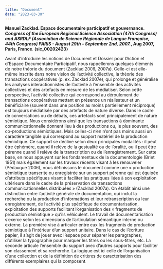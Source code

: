 ```yaml
---
title: "Document"
date: "2023-03-30"
---
```


**Manuel Zacklad. Espace documentaire participatif et gouvernance. *Congress of the European Regional Science Association (47th Congress) and ASRDLF (Association de Science Régionale de Langue Française, 44th Congress) PARIS - August 29th - September 2nd, 2007.*, Aug 2007, Paris, France. ⟨sic_00202423⟩**

Avant d’introduire les notions de Document et Dossier pour l’Action et d’Espace Documentaire Participatif, nous rappellerons quelques éléments de notre théorie du document (Zacklad 2006, 2007a). Celle-ci est elle-même inscrite dans notre vision de l’activité collective, la théorie des transactions coopératives (p. ex. Zacklad 2007e), qui prolonge et généralise les analyses interactionnistes de l’activité à l’ensemble des activités collectives et des artefacts en mesure de les médiatiser. Selon cette perspective, l’activité collective qui correspond au déroulement de transactions coopératives mettant en présence un réalisateur et un bénéficiaire (souvent dans une position au moins partiellement réciproque) est toujours médiatisée par des artefacts de nature diverse. Dans le cadre de conversations ou de débats, ces artefacts sont principalement de nature sémiotique. Nous considérons ainsi que les transactions à dominante communicationnelle donnent lieu à des productions ou, le plus souvent, des co-productions sémiotiques. Mais celles-ci n’en n’ont pas moins aussi un caractère tangible qui correspond au support matériel de la production sémiotique. Ce support se décline selon deux principales modalités : il peut être éphémère, quand il relève de la gestualité ou de l’oralité, ou il peut être pérenne quand il relève de la transcription ou de l’enregistrement. Sur cette base, en nous appuyant sur les fondamentaux de la documentologie (Briet 1951) mais également sur les travaux récents visant à les renouveler (Pédauque 2006), nous définissons le document comme une « production sémiotique transcrite ou enregistrée sur un support pérenne qui est équipée d’attributs spécifiques visant à faciliter les pratiques liées à son exploitation ultérieure dans le cadre de la préservation de transactions communicationnelles distribuées » (Zacklad 2007a). On établit ainsi une distinction entre l’activité générale de documentation, qui inclut la recherche ou la production d’informations et leur retranscription ou leur enregistrement, de l’activité plus spécifique de documentarisation, exploitation des supports facilitant l’organisation des « fragments de production sémiotique » qu’ils véhiculent. Le travail de documentarisation s’exerce selon les dimensions de l’articulation sémantique interne ou externe. La première vise à articuler entre eux les fragments de production sémiotique à l’intérieur d’un support unitaire. Dans le cas de l’écriture papier, il s’agit de jouer avec l’espace pour séparer les paragraphes, d’utiliser la typographie pour marquer les titres ou les sous-titres, etc. La seconde articule l’ensemble du support avec d’autres supports pour faciliter son classement et sa recherche. La logique est ici celle de l’organisation d’une collection et de la définition de critères de caractérisation des différents exemplaires qui la composent.
